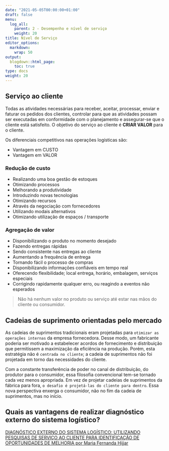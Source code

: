 ```yaml
---
date: "2021-05-05T00:00:00+01:00"
draft: false
menu:
  log_all:
    parent: 2 - Desempenho e nível de serviço
    weight: 20
title: Nível de Serviço
editor_options: 
  markdown: 
    wrap: 50
output: 
  blogdown::html_page:
    toc: true
type: docs
weight: 20
---
```


## Serviço ao cliente

Todas as atividades necessárias para receber, aceitar, processar, enviar e faturar os pedidos dos clientes, controlar para que as atividades possam ser executadas em conformidade com o planejamento e assegurar-se que o cliente está satisfeito. O objetivo do serviço ao cliente é **CRIAR VALOR** para o cliente.

Os diferenciais competitivos nas operações logísticas são:

- Vantagem em CUSTO    
- Vantagem em VALOR   

### Redução de custo
- Realizando uma boa gestão de estoques   
- Otimizando processos   
- Melhorando a produtividade   
- Introduzindo novas tecnologias   
- Otimizando recursos   
- Através da negociação com fornecedores   
- Utilizando modais alternativos   
- Otimizando utilização de espaços / transporte   

### Agregação de valor
- Disponibilizando o produto no momento desejado   
- Fazendo entregas rápidas   
- Sendo consistente nas entregas ao cliente   
- Aumentando a frequência de entrega   
- Tornando fácil o processo de compras   
- Disponibilizando informações confiáveis em tempo real   
- Oferecendo flexibilidade; local entrega, horário, embalagem, serviços especiais   
- Corrigindo rapidamente qualquer erro, ou reagindo a eventos não esperados   


> Não há nenhum valor no produto ou serviço até estar nas mãos do cliente ou consumidor.

## Cadeias de suprimento orientadas pelo mercado

As cadeias de suprimentos tradicionais eram projetadas para `otimizar as operações internas` da empresa fornecedora. Desse modo, um fabricante poderia ser motivado a estabelecer acordos de fornecimento e distribuição que permitissem a maximização da eficiência na produção.
Porém, esta estratégia não é `centrada no cliente`; a cadeia de suprimentos não foi projetada em torno das necessidades do cliente.

Com a constante transferência de poder no canal de distribuição, do produtor para o consumidor, essa filosofia convencional tem-se tornado cada vez menos apropriada. Em vez de projetar cadeias de suprimentos da fábrica para fora, `o desafio é projetá-las do cliente para dentro`.
Essa nova perspectiva enxerga o consumidor, não no fim da cadeia de suprimentos, mas no início.


## Quais as vantagens de realizar diagnóstico externo do sistema logístico?

[DIAGNÓSTICO EXTERNO DO SISTEMA LOGÍSTICO: UTILIZANDO PESQUISAS DE SERVIÇO AO CLIENTE PARA IDENTIFICAÇÃO DE OPORTUNIDADES DE MELHORIA por Maria Fernanda Hijjar](https://www.ilos.com.br/web/diagnostico-externo-do-sistema-logistico-utilizando-pesquisas-de-servico-ao-cliente-para-identificacao-de-oportunidades-de-melhoria/)
